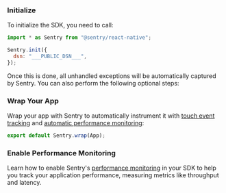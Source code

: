 ### Initialize

To initialize the SDK, you need to call:

```javascript {filename:App.js}
import * as Sentry from "@sentry/react-native";

Sentry.init({
  dsn: "___PUBLIC_DSN___",
});
```

Once this is done, all unhandled exceptions will be automatically captured by Sentry. You can also perform the following optional steps:

### Wrap Your App

Wrap your app with Sentry to automatically instrument it with [touch event tracking](/platforms/react-native/touchevents/) and [automatic performance monitoring](/platforms/react-native/performance/instrumentation/automatic-instrumentation/):

```javascript {filename:App.js}
export default Sentry.wrap(App);
```

### Enable Performance Monitoring

Learn how to enable Sentry's [performance monitoring](/platforms/react-native/performance/) in your SDK to help you track your application performance, measuring metrics like throughput and latency.
